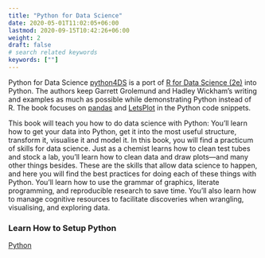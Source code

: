 ```yaml
---
title: "Python for Data Science"
date: 2020-05-01T11:02:05+06:00
lastmod: 2020-09-15T10:42:26+06:00
weight: 2
draft: false
# search related keywords
keywords: [""]
---
```


Python for Data Science [python4DS](https://aeturrell.github.io/python4DS/welcome.html) is a port of [R for Data Science (2e)](https://r4ds.hadley.nz/) into Python. The authors keep Garrett Grolemund and Hadley Wickham’s writing and examples as much as possible while demonstrating Python instead of R. The book focuses on [pandas](https://pandas.pydata.org/docs/user_guide/index.html#user-guide) and [LetsPlot](https://lets-plot.org/python/index.html) in the Python code snippets.

This book will teach you how to do data science with Python: You’ll learn how to get your data into Python, get it into the most useful structure, transform it, visualise it and model it. In this book, you will find a practicum of skills for data science. Just as a chemist learns how to clean test tubes and stock a lab, you’ll learn how to clean data and draw plots—and many other things besides. These are the skills that allow data science to happen, and here you will find the best practices for doing each of these things with Python. You’ll learn how to use the grammar of graphics, literate programming, and reproducible research to save time. You’ll also learn how to manage cognitive resources to facilitate discoveries when wrangling, visualising, and exploring data.


### Learn How to Setup Python
[Python](/Setup/python_setup.qmd) 